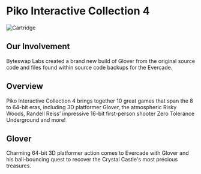 # Piko Interactive Collection 4

![Cartridge](../images/games/piko4.png)

## Our Involvement

Byteswap Labs created a brand new build of Glover from the original source code and files found within source code backups for the Evercade.

## Overview
Piko Interactive Collection 4 brings together 10 great games that span the 8 to 64-bit eras, including 3D platformer Glover, the atmospheric Risky Woods, Randell Reiss’ impressive 16-bit first-person shooter Zero Tolerance Underground and more!

## Glover
Charming 64-bit 3D platformer action comes to Evercade with Glover and his ball-bouncing quest to recover the Crystal Castle's most precious treasures.
